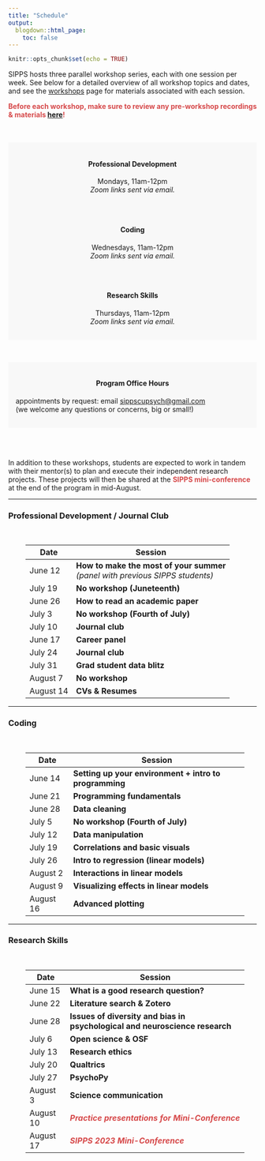 ```yaml
---
title: "Schedule"
output:
  blogdown::html_page:
    toc: false
---
```


```r
knitr::opts_chunk$set(echo = TRUE)
```

SIPPS hosts three parallel workshop series, each with one session per week. See below for a detailed overview of all workshop topics and dates, and see the [workshops](/workshops) page for materials associated with each session.

<font color="#D6494A">**Before each workshop, make sure to review any pre-workshop recordings & materials [here](/workshops)!**</font>

<br><br>
<div class="row align-items-center">
<div class="col-md-4" style="padding: 15px; background-color: #f8f8f8">
<h4 style="text-align:center">**Professional Development**</h4>
<p style="text-align:center">
Mondays, 11am-12pm
<br>
*Zoom links sent via email.*
</p>
</div>
<div class="col-md-1"></div>
<div class="col-md-3" style="padding: 15px; background-color: #f8f8f8">
<h4 style="text-align:center">**Coding**</h4>
<p style="text-align:center">
Wednesdays, 11am-12pm
<br>
*Zoom links sent via email.*
</p>
</div>
<div class="col-md-1"></div>
<div class="col-md-3" style="padding: 15px; background-color: #f8f8f8">
<h4 style="text-align:center">**Research Skills**</h4>
<p style="text-align:center">
Thursdays, 11am-12pm
<br>
*Zoom links sent via email.*
</p>
</div>
</div>
<br>

<div align="center"><div style="padding: 15px; background-color: #f8f8f8">
<h4 style="text-align:center">Program Office Hours</h4>
appointments by request: email [sippscupsych@gmail.com](mailto:sippscupsych@gmail.com) <br>
(we welcome any questions or concerns, big or small!)
</div></div>

<br><br>

In addition to these workshops, students are expected to work in tandem with their mentor(s) to plan and execute their independent research projects. These projects will then be shared at the <font color="#D6494A"><b>SIPPS mini-conference</b></font> at the end of the program in mid-August.

<hr>
### Professional Development / Journal Club
<br>
<div class="row" style="padding-left: 35px; padding-right: 25px;">
<table class="table table-striped">
<thead>
<tr>
<th scope="col">Date</th>
<th scope="col">Session</th>
</tr>
</thead>
<tr><td>June 12</td><td><b>How to make the most of your summer</b><br><i>(panel with previous SIPPS students) </i></td></tr>
<tr><td>July 19</td><td><b>No workshop (Juneteenth)</b><br></td></tr>
<tr><td>June 26</td><td><b>How to read an academic paper</b><br></td></tr>
<tr><td>July 3</td><td><b>No workshop (Fourth of July)</b><br></td></tr>
<tr><td>July 10</td><td><b>Journal club</b><br></td></tr>
<tr><td>June 17</td><td><b>Career panel</b><br></td></tr>
<tr><td>July 24</td><td><b>Journal club</b><br></td></tr>
<tr><td>July 31</td><td><b>Grad student data blitz</b><br></td></tr>
<tr><td>August 7</td><td><b>No workshop</b><br></td></tr>
<tr><td>August 14</td><td><b>CVs & Resumes</b><br></td></tr>
</table>
</div>
<hr>

### Coding
<br>
<div class="row" style="padding-left: 35px; padding-right: 25px;">
<table class="table table-striped">
<thead>
<tr>
<th scope="col">Date</th>
<th scope="col">Session</th>
</tr>
</thead>
<tr><td>June 14</td><td><b>Setting up your environment + intro to programming</b><br></td></tr>
<tr><td>June 21</td><td><b>Programming fundamentals</b><br></td></tr>
<tr><td>June 28</td><td><b>Data cleaning</b><br>
<tr><td>July 5</td><td><b>No workshop (Fourth of July)</b><br></td></tr>
<tr><td>July 12</td><td><b>Data manipulation</b><br></td></tr>
<tr><td>July 19</td><td><b>Correlations and basic visuals</b><br></td></tr>
<tr><td>July 26</td><td><b>Intro to regression (linear models)</b><br></td></tr>
<tr><td>August 2</td><td><b>Interactions in linear models</b><br></td></tr>
<tr><td>August 9</td><td><b>Visualizing effects in linear models</b><br></td></tr>
<tr><td>August 16</td><td><b>Advanced plotting</b><br></td></tr>
</table>
</div>
<hr>

### Research Skills
<br>
<div class="row" style="padding-left: 35px; padding-right: 25px;">
<table class="table table-striped">
<thead>
<tr>
<th scope="col">Date</th>
<th scope="col">Session</th>
</tr>
</thead>
<tr><td>June 15</td><td><b>What is a good research question?</b><br></td></tr>
<tr><td>June 22</td><td><b>Literature search & Zotero</b><br></td></tr>
<tr><td>June 28</td><td><b>Issues of diversity and bias in psychological and neuroscience research</b><br></td></tr>
<tr><td>July 6</td><td><b>Open science & OSF</b><br></td></tr>
<tr><td>July 13</td><td><b>Research ethics</b><br></td></tr>
<tr><td>July 20</td><td><b>Qualtrics</b><br></td></tr>
<tr><td>July 27</td><td><b>PsychoPy</b><br></td></tr>
<tr><td>August 3</td><td><b>Science communication</b><br></td></tr>
<tr><td>August 10</td><td><b><i><font color="#D6494A">Practice presentations for Mini-Conference</font></i></b><br></td></tr>
<tr><td>August 17</td><td><b><i><font color="#D6494A">SIPPS 2023 Mini-Conference</font></i></b><br></td></tr>
</table>
</div>
